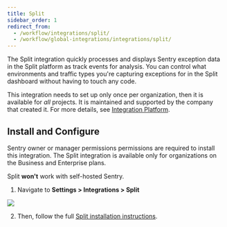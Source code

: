 ```yaml
---
title: Split
sidebar_order: 1
redirect_from:
  - /workflow/integrations/split/
  - /workflow/global-integrations/integrations/split/
---
```


The Split integration quickly processes and displays Sentry exception data in the Split platform as track events for analysis. You can control what environments and traffic types you're capturing exceptions for in the Split dashboard without having to touch any code.

This integration needs to set up only once per organization, then it is available for _all_ projects. It is maintained and supported by the company that created it. For more details, see [Integration Platform](/product/integrations/integration-platform/).

## Install and Configure

<Alert title="Note" level="info">
Sentry owner or manager permissions permissions are required to install this integration. The Split integration is available only for organizations on the Business and Enterprise plans.

Split **won't** work with self-hosted Sentry.
</Alert>

1. Navigate to **Settings > Integrations > Split**

![](split.png)

2. Then, follow the full [Split installation instructions](https://help.split.io/hc/en-us/articles/360029879431).
